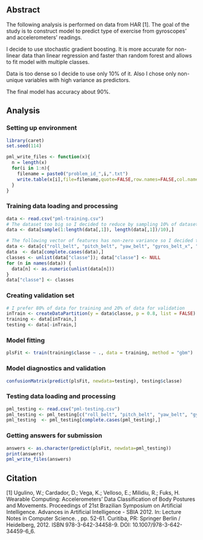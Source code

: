 ## Abstract
The following analysis is performed on data from HAR [1]. The goal of the study is to construct model to predict type of exercise from gyroscopes' and accelerometers' readings.

I decide to use stochastic gradient boosting. It is more accurate for non-linear data than linear regression and faster than random forest and allows to fit model with multiple classes.

Data is too dense so I decide to use only 10% of it. Also I chose only non-unique variables with high variance as predictors.

The final model has accuracy about 90%.

## Analysis

### Setting up environment
```r
library(caret)
set.seed(114)

pml_write_files <- function(x){
  n = length(x)
  for(i in 1:n){
    filename = paste0("problem_id_",i,".txt")
    write.table(x[i],file=filename,quote=FALSE,row.names=FALSE,col.names=FALSE)
  }
}

```

### Training data loading and processing
```r
data <- read.csv("pml-training.csv")
# The dataset too big so I decided to reduce by sampling 10% of dataset
data <- data[sample(1:length(data[,1]), length(data[,1])/10),]

# The following vector of features has non-zero variance so I decided to use it for model fitting
data <- data[c("roll_belt", "pitch_belt", "yaw_belt", "gyros_belt_x", "gyros_belt_y", "gyros_belt_z", "accel_belt_x", "accel_belt_y", "accel_belt_z", "magnet_belt_x", "magnet_belt_y", "magnet_belt_z", "roll_arm", "pitch_arm", "yaw_arm", "total_accel_arm", "gyros_arm_x", "gyros_arm_y", "gyros_arm_z", "accel_arm_x", "accel_arm_y", "accel_arm_z", "magnet_arm_x", "magnet_arm_y", "magnet_arm_z", "total_accel_dumbbell", "gyros_dumbbell_x", "gyros_dumbbell_y", "gyros_dumbbell_z", "accel_dumbbell_x", "accel_dumbbell_y", "accel_dumbbell_z", "magnet_dumbbell_x", "magnet_dumbbell_y", "magnet_dumbbell_z", "roll_forearm", "pitch_forearm", "yaw_forearm", "total_accel_forearm", "gyros_forearm_x", "gyros_forearm_y", "gyros_forearm_z", "accel_forearm_x", "accel_forearm_y", "accel_forearm_z", "magnet_forearm_x", "magnet_forearm_y", "magnet_forearm_z", "classe")]
data  <- data[complete.cases(data),]
classes <- unlist(data["classe"]); data["classe"] <- NULL
for (n in names(data)) {
  data[n] <- as.numeric(unlist(data[n]))
}
data["classe"] <- classes
```

### Creating validation set
```r
# I prefer 80% of data for training and 20% of data for validation
inTrain <- createDataPartition(y = data$classe, p = 0.8, list = FALSE)
training <- data[inTrain,]
testing <- data[-inTrain,]
```

### Model fitting
```r
plsFit <- train(training$classe ~ ., data = training, method = "gbm")
```

### Model diagnostics and validation
```r
confusionMatrix(predict(plsFit, newdata=testing), testing$classe)
```

### Testing data loading and processing
```r
pml_testing <- read.csv("pml-testing.csv")
pml_testing <- pml_testing[c("roll_belt", "pitch_belt", "yaw_belt", "gyros_belt_x", "gyros_belt_y", "gyros_belt_z", "accel_belt_x", "accel_belt_y", "accel_belt_z", "magnet_belt_x", "magnet_belt_y", "magnet_belt_z", "roll_arm", "pitch_arm", "yaw_arm", "total_accel_arm", "gyros_arm_x", "gyros_arm_y", "gyros_arm_z", "accel_arm_x", "accel_arm_y", "accel_arm_z", "magnet_arm_x", "magnet_arm_y", "magnet_arm_z", "total_accel_dumbbell", "gyros_dumbbell_x", "gyros_dumbbell_y", "gyros_dumbbell_z", "accel_dumbbell_x", "accel_dumbbell_y", "accel_dumbbell_z", "magnet_dumbbell_x", "magnet_dumbbell_y", "magnet_dumbbell_z", "roll_forearm", "pitch_forearm", "yaw_forearm", "total_accel_forearm", "gyros_forearm_x", "gyros_forearm_y", "gyros_forearm_z", "accel_forearm_x", "accel_forearm_y", "accel_forearm_z", "magnet_forearm_x", "magnet_forearm_y", "magnet_forearm_z")]
pml_testing  <- pml_testing[complete.cases(pml_testing),]
```

### Getting answers for submission
```r
answers <- as.character(predict(plsFit, newdata=pml_testing))
print(answers)
pml_write_files(answers)
```

## Citation
[1] Ugulino, W.; Cardador, D.; Vega, K.; Velloso, E.; Milidiu, R.; Fuks, H. Wearable Computing: Accelerometers' Data Classification of Body Postures and Movements. Proceedings of 21st Brazilian Symposium on Artificial Intelligence. Advances in Artificial Intelligence - SBIA 2012. In: Lecture Notes in Computer Science. , pp. 52-61. Curitiba, PR: Springer Berlin / Heidelberg, 2012. ISBN 978-3-642-34458-9. DOI: 10.1007/978-3-642-34459-6_6.